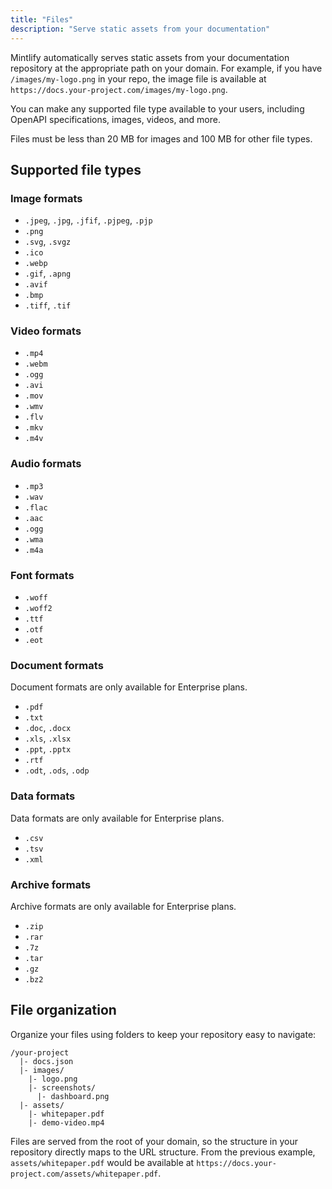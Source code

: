 ```yaml
---
title: "Files"
description: "Serve static assets from your documentation"
---
```


Mintlify automatically serves static assets from your documentation repository at the appropriate path on your domain. For example, if you have `/images/my-logo.png` in your repo, the image file is available at `https://docs.your-project.com/images/my-logo.png`.

You can make any supported file type available to your users, including OpenAPI specifications, images, videos, and more.

Files must be less than 20 MB for images and 100 MB for other file types.

## Supported file types

### Image formats
- `.jpeg`, `.jpg`, `.jfif`, `.pjpeg`, `.pjp`
- `.png`
- `.svg`, `.svgz`
- `.ico`
- `.webp`
- `.gif`, `.apng`
- `.avif`
- `.bmp`
- `.tiff`, `.tif`

### Video formats
- `.mp4`
- `.webm`
- `.ogg`
- `.avi`
- `.mov`
- `.wmv`
- `.flv`
- `.mkv`
- `.m4v`

### Audio formats
- `.mp3`
- `.wav`
- `.flac`
- `.aac`
- `.ogg`
- `.wma`
- `.m4a`

### Font formats
- `.woff`
- `.woff2`
- `.ttf`
- `.otf`
- `.eot`

### Document formats

<Note>Document formats are only available for Enterprise plans.</Note>

- `.pdf`
- `.txt`
- `.doc`, `.docx`
- `.xls`, `.xlsx`
- `.ppt`, `.pptx`
- `.rtf`
- `.odt`, `.ods`, `.odp`

### Data formats

<Note>Data formats are only available for Enterprise plans.</Note>

- `.csv`
- `.tsv`
- `.xml`

### Archive formats

<Note>Archive formats are only available for Enterprise plans.</Note>

- `.zip`
- `.rar`
- `.7z`
- `.tar`
- `.gz`
- `.bz2`

## File organization

Organize your files using folders to keep your repository easy to navigate:

```text
/your-project
  |- docs.json
  |- images/
    |- logo.png
    |- screenshots/
      |- dashboard.png
  |- assets/
    |- whitepaper.pdf
    |- demo-video.mp4
```

Files are served from the root of your domain, so the structure in your repository directly maps to the URL structure. From the previous example, `assets/whitepaper.pdf` would be available at `https://docs.your-project.com/assets/whitepaper.pdf`.
